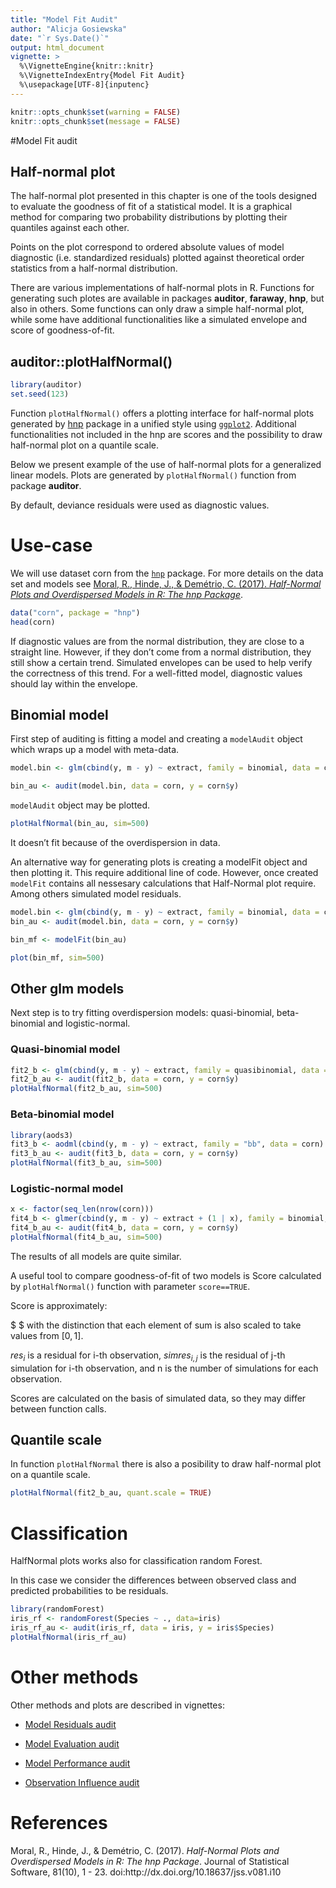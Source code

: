 ```yaml
---
title: "Model Fit Audit"
author: "Alicja Gosiewska"
date: "`r Sys.Date()`"
output: html_document
vignette: >
  %\VignetteEngine{knitr::knitr}
  %\VignetteIndexEntry{Model Fit Audit}
  %\usepackage[UTF-8]{inputenc}
---
```



```r
knitr::opts_chunk$set(warning = FALSE)
knitr::opts_chunk$set(message = FALSE)
```

#Model Fit audit

## Half-normal plot


The half-normal plot presented in this chapter is one of the tools designed to evaluate the goodness of fit of a statistical model. It is a graphical method for comparing two probability distributions by plotting their quantiles against each other.

Points on the plot correspond to ordered absolute values of model diagnostic (i.e. standardized residuals) plotted against theoretical order statistics from a half-normal distribution.

There are various implementations of half-normal plots in R. Functions for generating such plotes are available in packages **auditor**, **faraway**, **hnp**, but also in others.
Some functions can only draw a simple half-normal plot, while some have additional functionalities like a simulated envelope and score of goodness-of-fit. 

## auditor::plotHalfNormal()

```r
library(auditor)
set.seed(123)
```


Function `plotHalfNormal()` offers a plotting interface for half-normal plots generated by [hnp](https://cran.r-project.org/web/packages/hnp/index.html) package in a unified style using [`ggplot2`](http://ggplot2.org/).
Additional functionalities not included in the hnp are scores and the possibility to draw half-normal plot on a quantile scale.

Below we present example of the use of half-normal plots for a generalized linear models. 
Plots are generated by `plotHalfNormal()` function from package **auditor**.

By default, deviance residuals were used as diagnostic values.



# Use-case

We will use dataset corn from the [`hnp`](https://cran.r-project.org/web/packages/hnp/index.html) package. For more details on the data set and models see [Moral, R., Hinde, J., & Demétrio, C. (2017). *Half-Normal Plots and Overdispersed Models in R: The hnp Package*](https://www.jstatsoft.org/article/view/v081i10).

```r
data("corn", package = "hnp")
head(corn)
```

If diagnostic values are from the normal distribution, they are close to a straight line. 
However, if they don't come from a normal distribution, they still show a certain trend. Simulated envelopes can be used to help verify the correctness of this trend.
For a well-fitted model, diagnostic values should lay within the envelope.

## Binomial model

First step of auditing is fitting a model and creating a `modelAudit` object which wraps up a model with meta-data.

```r
model.bin <- glm(cbind(y, m - y) ~ extract, family = binomial, data = corn)

bin_au <- audit(model.bin, data = corn, y = corn$y)
```

`modelAudit` object may be plotted.

```r
plotHalfNormal(bin_au, sim=500)
```

It doesn't fit because of the overdispersion in data.

An alternative way for generating plots is creating a modelFit object and then plotting it. This require additional line of code. However, once created `modelFit` contains all nessesary calculations that Half-Normal plot require. Among others simulated model residuals.

```r
model.bin <- glm(cbind(y, m - y) ~ extract, family = binomial, data = corn)
bin_au <- audit(model.bin, data = corn, y = corn$y)

bin_mf <- modelFit(bin_au)

plot(bin_mf, sim=500)
```

## Other glm models

Next step is to try fitting overdispersion models: quasi-binomial, beta-binomial and logistic-normal.

### Quasi-binomial model
```r
fit2_b <- glm(cbind(y, m - y) ~ extract, family = quasibinomial, data = corn)
fit2_b_au <- audit(fit2_b, data = corn, y = corn$y)
plotHalfNormal(fit2_b_au, sim=500)
```

### Beta-binomial model
```r
library(aods3)
fit3_b <- aodml(cbind(y, m - y) ~ extract, family = "bb", data = corn)
fit3_b_au <- audit(fit3_b, data = corn, y = corn$y)
plotHalfNormal(fit3_b_au, sim=500)
```


### Logistic-normal model
```r
x <- factor(seq_len(nrow(corn)))
fit4_b <- glmer(cbind(y, m - y) ~ extract + (1 | x), family = binomial, data = corn)
fit4_b_au <- audit(fit4_b, data = corn, y = corn$y)
plotHalfNormal(fit4_b_au, sim=500)
```

The results of all models are quite similar.

A useful tool to compare goodness-of-fit of two models is Score calculated by `plotHalfNormal()` function with parameter `score==TRUE`.

Score is approximately:

$ \sum{\#[res_i \leq simres_{i,j}] - n }$ with the distinction that each element of sum is also scaled to take values from $[0,1]$.

$res_i$ is a residual for i-th observation, $simres_{i,j}$ is the residual of j-th simulation for i-th observation, and n is the number of simulations for each observation.



Scores are calculated on the basis of simulated data, so they may differ between function calls.

## Quantile scale
In function `plotHalfNormal` there is also a posibility to draw half-normal plot on a quantile scale.
```r
plotHalfNormal(fit2_b_au, quant.scale = TRUE)
```

# Classification

HalfNormal plots works also for classification random Forest. 

In this case we consider the differences between observed class and predicted probabilities to be residuals. 

```r
library(randomForest)
iris_rf <- randomForest(Species ~ ., data=iris)
iris_rf_au <- audit(iris_rf, data = iris, y = iris$Species)
plotHalfNormal(iris_rf_au)
```


# Other methods

Other methods and plots are described in vignettes: 

* [Model Residuals audit](https://mi2datalab.github.io/auditor/articles/model_residuals_audit.html)

* [Model Evaluation audit](https://mi2datalab.github.io/auditor/articles/model_evaluation_audit.html)

* [Model Performance audit](https://mi2datalab.github.io/auditor/articles/model_performance_audit.html)

* [Observation Influence audit](https://mi2datalab.github.io/auditor/articles/observation_influence_audit.html)

# References

Moral, R., Hinde, J., & Demétrio, C. (2017). *Half-Normal Plots and Overdispersed Models in R: The hnp Package*. Journal of Statistical Software, 81(10), 1 - 23. doi:http://dx.doi.org/10.18637/jss.v081.i10
